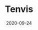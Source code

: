 ---
title: Tenvis
category: Partners
tag: Privacy,Security Cameras,Ucam
status: publish
date: 2020-09-24
slug: Tenvis is a global security camera and device manufacturer founded in 2005 || Ucam partner (China)
website: https://iotex.medium.com/iotex-partners-with-hardware-giant-tenvis-for-fully-private-ip-cameras-9dbfbd923128
twitter:
logo: /img/Tenvis.png
featured_img: https://wp.gcap1.iotex.io/wp-content/uploads/2020/10/tenvis.jpg
telegram:
---